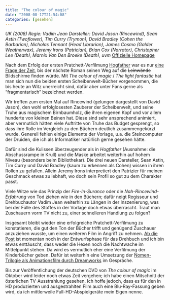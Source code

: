```yaml
---
title: "The colour of magic"
date: "2008-08-17T21:54:08"
categories: [gesehen]
---
```


*UK (2008)
Regie: Vadim Jean
Darsteller: David Jason (Rincewind), Sean Astin (Twoflower), Tim Curry (Trymon), David Bradley (Cohen the Barbarian), Nicholas Tennant (Head Librarian), James Cosmo (Galder Weatherwax), Jeremy Irons (Patrician), Brian Cox (Narrator), Christopher Lee (Death), Marnix Van Den Broeke (Death), uvm*
[Offizielle Homepage](http://www.sky.com/magic)

Nach dem Erfolg der ersten Pratchett-Verfilmung [Hogfather](/blog/2007/07/13/terry-pratchetts-hogfather/) war es nur [eine Frage der Zeit](/blog/2007/08/28/terry-pratchett-news/), bis der nächste Roman seinen Weg auf die <del datetime="2008-08-17T20:09:44+00:00">Leinwände</del> Bildschirme finden würde. Mit *The colour of magic* / *The light fantastic* hat man sich nun die beiden ersten Scheibenwelt-Bücher vorgenommen, die bis heute an Witz unerreicht sind, dafür aber unter Fans gerne als "fragmentarisch" bezeichnet werden.

Wir treffen zum ersten Mal auf Rincewind (gelungen dargestellt von David Jason), den wohl erfolglosesten Zauberer der Scheibenwelt, und seine Truhe aus magischem Birnbaumholz, die ihren eigenen Kopf und vor allem hunderte von kleinen Beinen hat. Diese sind sehr ansprechend animiert, aber vermutlich hätten viele Auftritte von Truhe das Budget gesprengt, so dass ihre Rolle im Vergleich zu den Büchern deutlich zusammengekürzt wurde. Generell fehlen einige Elemente der Vorlage, u.a. die Steincomputer der Druiden, die ich als Informatiker natürlich gerne gesehen hätte.

Dafür sind die Kulissen überzeugender als in *Hogfather* (Ausnahme: die Abschussrampe in Krull) und die Maske arbeitet weiterhin auf hohem Niveau (besonders beim Bibliothekar). Die drei neuen Darsteller, Sean Astin, Tim Curry und David Bradley (kaum zu erkennen als Cohen) wissen in ihren Rollen zu gefallen. Allein Jeremy Irons interpretiert den Patrizier für meinen Geschmack etwas zu lebhaft, wo doch sein Profil so gut zu dem Charakter passt.

Viele Witze wie das Prinzip der *Fire-In-Surance* oder die *Nah-Rincewind-Erfahrung* von Tod ziehen wie in den Büchern; dafür neigt Regisseur und Drehbuchautor Vadim Jean weiterhin zu Längen in der Inszenierung, was bei der Fülle des Stoffes in der Vorlage doch etwas überrascht. Traut man Zuschauern vorm TV nicht zu, einer schnelleren Handlung zu folgen?

Insgesamt bleibt wieder eine erfolgreiche Pratchett-Verfilmung zu konstatieren, die gut den Ton der Bücher trifft und genügend Zuschauer anzuziehen wusste, um einen weiteren Film in Angriff zu nehmen. [Ab die Post](/blog/2005/09/04/ab-die-post/) ist momentan noch in der Entwurfsphase für das Drehbuch und ich bin etwas enttäuscht, dass weder die Hexen noch die Nachtwache im Mittelpunkt stehen. Da wird es vermutlich eher eine Verfilmung der Kinderbücher geben. Dafür ist weiterhin eine Umsetzung der [Nomen-Trilogie als Animationsfilm durch Dreamworks](http://www.ankh-morpork.de/index.php?seite=10&news=279) im Gespräche.

Bis zur Veröffentlichung der deutschen DVD von *The colour of magic* im Oktober wird leider noch etwas Zeit vergehen; ich habe einen Mitschnitt der österlichen TV-Ausstrahlung gesehen. Ich hoffe jedoch, dass es für den in HD produzierten und ausgestrahlten Film auch eine Blu-Ray-Fassung geben wird, da ich mittlerweile Full-HD-Abspielgeräte mein Eigen nenne.
